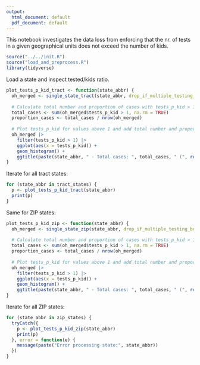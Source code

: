```yaml
---
output:
  html_document: default
  pdf_document: default
---
```


This notebook investigates the data loss from enforcing that the nr. of tests in a given geographical units does not exceed the number of kids.

```r
source("../../init.R")
source("load_and_preprocess.R")
library(tidyverse)
```

Load a state and inspect tested/kids ratio.

```r
plot_tests_p_kid_tract <- function(state_abbr) {
  oh_merged <- single_state_tract(state_abbr, drop_if_multiple_testing_bool = FALSE)
  
  # Calculate total number and proportion of cases with tests_p_kid > 1
  total_cases <- sum(oh_merged$tests_p_kid > 1, na.rm = TRUE)
  proportion_cases <- total_cases / nrow(oh_merged)
  
  # Plot tests_p_kid for values above 1 and add total number and proportion of cases in title
  oh_merged |> 
    filter(tests_p_kid > 1) |>
    ggplot(aes(x = tests_p_kid)) +
    geom_histogram() +
    ggtitle(paste(state_abbr, " - Total cases: ", total_cases, " (", round(proportion_cases * 100, 2), "%)", sep = ""))
}

```

Iterate for all tract states:

```r
for (state_abbr in tract_states) {
  p <- plot_tests_p_kid_tract(state_abbr)
  print(p)
}
```

Same for ZIP states:

```r
plot_tests_p_kid_zip <- function(state_abbr) {
  oh_merged <- single_state_zip(state_abbr, drop_if_multiple_testing_bool = FALSE)
  
  # Calculate total number and proportion of cases with tests_p_kid > 1
  total_cases <- sum(oh_merged$tests_p_kid > 1, na.rm = TRUE)
  proportion_cases <- total_cases / nrow(oh_merged)
  
  # Plot tests_p_kid for values above 1 and add total number and proportion of cases in title
  oh_merged |> 
    filter(tests_p_kid > 1) |>
    ggplot(aes(x = tests_p_kid)) +
    geom_histogram() +
    ggtitle(paste(state_abbr, " - Total cases: ", total_cases, " (", round(proportion_cases * 100, 2), "%)", sep = ""))
}
```

Iterate for all ZIP states:

```r
for (state_abbr in zip_states) {
  tryCatch({
    p <- plot_tests_p_kid_zip(state_abbr)
    print(p)
  }, error = function(e) {
    message(paste("Error processing state:", state_abbr))
  })
}
```
